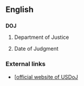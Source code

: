 ==English==

==={{initialism}}===
'''DOJ'''

# {{US}} Department of Justice
# Date of Judgment

===External links===
* [[http://www.usdoj.gov/ official website of USDoJ]